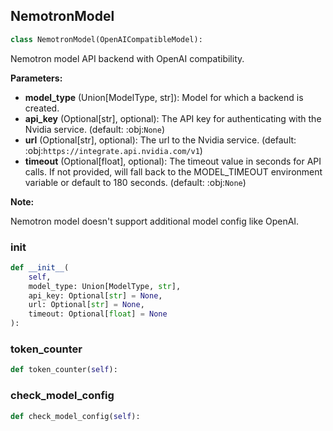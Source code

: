 <a id="camel.models.nemotron_model"></a>

<a id="camel.models.nemotron_model.NemotronModel"></a>

## NemotronModel

```python
class NemotronModel(OpenAICompatibleModel):
```

Nemotron model API backend with OpenAI compatibility.

**Parameters:**

- **model_type** (Union[ModelType, str]): Model for which a backend is created.
- **api_key** (Optional[str], optional): The API key for authenticating with the Nvidia service. (default: :obj:`None`)
- **url** (Optional[str], optional): The url to the Nvidia service. (default: :obj:`https://integrate.api.nvidia.com/v1`)
- **timeout** (Optional[float], optional): The timeout value in seconds for API calls. If not provided, will fall back to the MODEL_TIMEOUT environment variable or default to 180 seconds. (default: :obj:`None`)

**Note:**

Nemotron model doesn't support additional model config like OpenAI.

<a id="camel.models.nemotron_model.NemotronModel.__init__"></a>

### __init__

```python
def __init__(
    self,
    model_type: Union[ModelType, str],
    api_key: Optional[str] = None,
    url: Optional[str] = None,
    timeout: Optional[float] = None
):
```

<a id="camel.models.nemotron_model.NemotronModel.token_counter"></a>

### token_counter

```python
def token_counter(self):
```

<a id="camel.models.nemotron_model.NemotronModel.check_model_config"></a>

### check_model_config

```python
def check_model_config(self):
```
